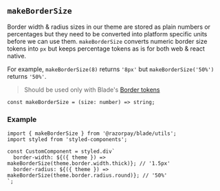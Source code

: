 
<Meta title="Utils/makeBorderSize" />

## `makeBorderSize`

Border width & radius sizes in our theme are stored as plain numbers or percentages but they need to be converted into platform specific units before we can use them.
`makeBorderSize` converts numeric border size tokens into `px` but keeps percentage tokens as is for both web & react native.

For example, `makeBorderSize(8)` returns `'8px'` but `makeBorderSize('50%')` returns `'50%'`.

> Should be used only with Blade's [Border tokens](?path=/story/tokens-border--page)

```tsx
const makeBorderSize = (size: number) => string;
```

### Example

```tsx
import { makeBorderSize } from '@razorpay/blade/utils';
import styled from 'styled-components';

const CustomComponent = styled.div`
  border-width: ${({ theme }) => makeBorderSize(theme.border.width.thick)}; // '1.5px'
  border-radius: ${({ theme }) => makeBorderSize(theme.border.radius.round)}; // '50%'
`;
```
